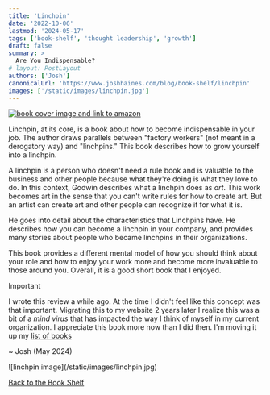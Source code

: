 ```yaml
---
title: 'Linchpin'
date: '2022-10-06'
lastmod: '2024-05-17'
tags: ['book-shelf', 'thought leadership', 'growth']
draft: false
summary: >
  Are You Indispensable?
# layout: PostLayout
authors: ['Josh']
canonicalUrl: 'https://www.joshhaines.com/blog/book-shelf/linchpin'
images: ['/static/images/linchpin.jpg']
---
```


<div className="mx-auto w-1/3">
  <a href="https://www.amazon.com/Linchpin-Are-Indispensable-Seth-Godin/dp/1591843162">
    <img
      alt="book cover image and link to amazon"
      src="https://m.media-amazon.com/images/I/41ETj4nbDeL._SY445_SX342_.jpg"
    />
  </a>
</div>

Linchpin, at its core, is a book about how to become indispensable in your job. The author draws parallels between "factory workers" (not meant in a derogatory way) and "linchpins." This book describes how to grow yourself into a linchpin.

A linchpin is a person who doesn't need a rule book and is valuable to the business and other people because what they're doing is what they love to do. In this context, Godwin describes what a linchpin does as _art_. This work becomes art in the sense that you can't write rules for how to create art. But an artist can create art and other people can recognize it for what it is.

He goes into detail about the characteristics that Linchpins have. He describes how you can become a linchpin in your company, and provides many stories about people who became linchpins in their organizations.

This book provides a different mental model of how you should think about your role and how to enjoy your work more and become more invaluable to those around you. Overall, it is a good short book that I enjoyed.

> [!IMPORTANT]
>
> I wrote this review a while ago. At the time I didn't feel like this concept was that important. Migrating this to my website 2 years later I realize this was a bit of a _mind virus_ that has impacted the way I think of myself in my current organization. I appreciate this book more now than I did then. I'm moving it up my [list of books](/blog/book-shelf)
>
> ~ Josh (May 2024)

<div className="-mx-2 flex flex-wrap justify-center overflow-hidden xl:-mx-2">
  <div className="my-1 w-full overflow-hidden px-2 xl:my-1 xl:w-3/4 xl:px-2">
    ![linchpin image](/static/images/linchpin.jpg)
  </div>
</div>

[Back to the Book Shelf](/blog/book-shelf)
